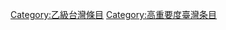 {{Articles by Quality and Importance|project=台灣}}
[[Category:乙級台灣條目|Category:乙級台灣條目]]
[[Category:高重要度臺灣条目|Category:高重要度臺灣条目]]